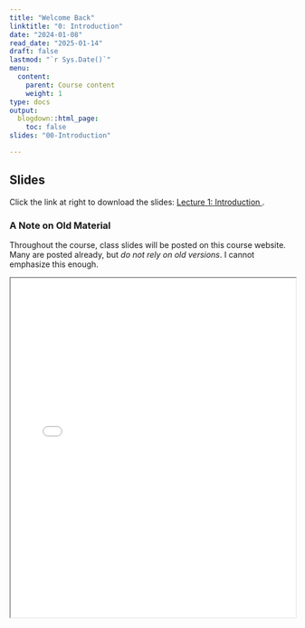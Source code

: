 ```yaml
---
title: "Welcome Back"
linktitle: "0: Introduction"
date: "2024-01-08"
read_date: "2025-01-14"
draft: false
lastmod: "`r Sys.Date()`"
menu:
  content:
    parent: Course content
    weight: 1
type: docs
output:
  blogdown::html_page:
    toc: false
slides: "00-Introduction"

---
```

 
## Slides

Click the link at right to download the slides: [Lecture 1: Introduction <i class="fas fa-file-download"></i>](slides/Lecture0.pdf).

### A Note on Old Material

Throughout the course, class slides will be posted on this course website. Many are posted already, but *do not rely on old versions*. I cannot emphasize this enough. 


<iframe src="/slides/Lecture0.pdf" width="100%" height="600px"></iframe>


